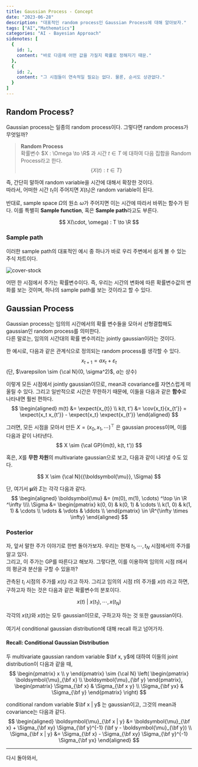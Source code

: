 ```yaml
---
title: Gaussian Process - Concept
date: "2023-06-28"
description: "대표적인 random process인 Gaussian Process에 대해 알아보자."
tags: ["AI","Mathematics"]
categories: "AI - Bayesian Approach"
sidenotes: [
  {
    id: 1,
    content: "바로 다음에 어떤 값을 가질지 확률로 정해지기 때문."
  },
  {
    id: 2,
    content: "그 시점들이 연속적일 필요는 없다. 물론, 순서도 상관없다."
  }
]
---
```



## Random Process?

Gaussian process는 일종의 random process이다. 그렇다면 random process가 무엇일까?

> **Random Process** \
> 확률변수 $X : \Omega \to \R$ 과 시간 $t \in T$ 에 대하여 다음 집합을 Random Process라고 한다.\
> $$ \{X(t) : t \in T \} $$

즉, 간단히 말하여 random variable을 시간에 대해서 확장한 것이다. \
따라서, 어떠한 시간 $t_1$이 주어지면 $X(t_1)$은 random variable이 된다.

반대로, sample space $\Omega$의 원소 $\omega$가 주어지면 이는 시간에 따라서 바뀌는 함수가 된다.
이를 특별히 **Sample function**, 혹은 **Sample path**라고도 부른다.

$$
X(\cdot, \omega) : T \to \R
$$

### Sample path

이러한 sample path의 대표적인 예시 중 하나가 바로 우리 주변에서 쉽게 볼 수 있는 주식 차트이다.

![cover-stock](../../image/cover-stock.png)

어떤 한 시점에서 주가는 <Sidenote id={1}>확률변수</Sidenote>이다.
즉, 우리는 시간의 변화에 따른 확률변수값의 변화를 보는 것이며, 하나의 sample path를 보는 것이라고 할 수 있다.

## Gaussian Process

Gaussian process는 임의의 시간에서의 확률 변수들을 모아서 선형결합해도 gaussian인 random process를 의미한다. \
다른 말로는, 임의의 시간대의 확률 변수끼리는 jointly gaussian이라는 것이다.

한 예시로, 다음과 같은 관계식으로 정의되는 random process를 생각할 수 있다.
$$
x_{t+1} = ax_t + \varepsilon_t
$$
(단, $\varepsilon \sim {\cal N}(0, \sigma^2)$, $a$는 상수)

이렇게 모든 시점에서 jointly gaussian이므로, mean과 covariance를 자연스럽게 떠올릴 수 있다. 그리고 일반적으로
시간은 무한하기 때문에, 이들을 다음과 같은 **함수**로 나타내면 훨씬 편하다.
$$
\begin{aligned}
  m(t) &= \expect{x_{t}} \\
  k(t, t') &= \cov{x_t}{x_{t'}} = \expect{x_t x_{t'}} - \expect{x_t} \expect{x_{t'}}
\end{aligned}
$$

그러면, 모든 시점을 모아서 만든 $X = (x_0, x_1, \cdots )^\top$ 은 gaussian process이며, 이를 다음과 같이 나타낸다.
$$
X \sim {\cal GP}(m(t), k(t, t'))
$$

혹은, $X$를 **무한 차원**의 multivariate gaussian으로 보고, 다음과 같이 나타낼 수도 있다.

$$
X \sim {\cal N}({\boldsymbol{\mu}}, \Sigma)
$$

단, 여기서 $\boldsymbol{\mu}$와 $\Sigma$는 각각 다음과 같다.
$$
\begin{aligned}
  \boldsymbol{\mu} &= (m(0), m(1), \cdots) ^\top \in \R ^\infty \\\\
  \Sigma &= \begin{pmatrix}
    k(0, 0) & k(0, 1) & \cdots \\
    k(1, 0) & k(1, 1) & \cdots \\
    \vdots & \vdots & \ddots \\
  \end{pmatrix} \in \R^{\infty \times \infty}
\end{aligned}
$$

### Posterior

자, 앞서 말한 주가 이야기로 한번 돌아가보자. 우리는 현재 $t_1, \cdots, t_N$ <Sidenote id={2}>시점</Sidenote>에서의 주가를 알고 있다. \
그리고, 이 주가는 GP를 따른다고 해보자. 그렇다면, 이를 이용하여 임의의 시점 $t$에서의 평균과 분산을 구할 수 있을까?

관측된 $t_i$ 시점의 주가를 $x(t_i)$ 라고 하자. 그리고 임의의 시점 $t$의 주가를 $x(t)$ 라고 하면,
구하고자 하는 것은 다음과 같은 확률변수의 분포이다.

$$
x(t) ~|~ x(t_1), \cdots, x(t_N)
$$

각각의 $x(t_i)$와 $x(t)$는 모두 gaussian이므로, 구하고자 하는 것 또한 gaussian이다.

여기서 conditional gaussian distribution에 대해 recall 하고 넘어가자.

#### Recall: Conditional Gaussian Distribution

두 multivariate gaussian random variable $\bf x, y$에 대하여 이들의 joint distribution이 다음과 같을 때,
$$
\begin{pmatrix}
  x \\ y
\end{pmatrix} \sim {\cal N} \left(
  \begin{pmatrix}
    \boldsymbol{\mu}_{\bf x} \\
    \boldsymbol{\mu}_{\bf y}
  \end{pmatrix}, \begin{pmatrix}
    \Sigma_{\bf x} & \Sigma_{\bf x y} \\
    \Sigma_{\bf yx} & \Sigma_{\bf y}
  \end{pmatrix}
\right)
$$

conditional random variable $\bf x | y$ 는 gaussian이고, 그것의 mean과 covariance는 다음과 같다.
$$
\begin{aligned}
  \boldsymbol{\mu}_{\bf x | y} &= \boldsymbol{\mu}_{\bf x} + \Sigma_{\bf xy} \Sigma_{\bf y}^{-1} (\bf y - \boldsymbol{\mu}_{\bf y}) \\
  \Sigma_{\bf x | y} &= \Sigma_{\bf x} - \Sigma_{\bf xy} \Sigma_{\bf y}^{-1} \Sigma_{\bf yx}
\end{aligned}
$$

---

다시 돌아와서,
